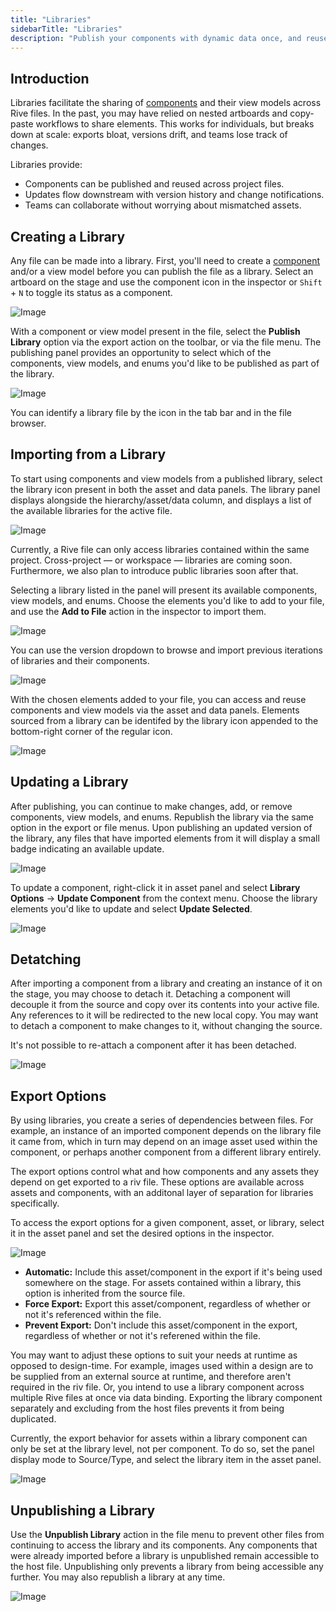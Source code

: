 ```yaml
---
title: "Libraries"
sidebarTitle: "Libraries"
description: "Publish your components with dynamic data once, and reuse them everywhere in your project."
---
```


## Introduction
Libraries facilitate the sharing of [components](editor/fundamentals/components) and their view models across Rive files. In the past, you may have relied on nested artboards and copy-paste workflows to share elements. This works for individuals, but breaks down at scale: exports bloat, versions drift, and teams lose track of changes.

Libraries provide:

- Components can be published and reused across project files.
- Updates flow downstream with version history and change notifications.
- Teams can collaborate without worrying about mismatched assets.


## Creating a Library
Any file can be made into a library. First, you'll need to create a [component](editor/fundamentals/components) and/or a view model before you can publish the file as a library. Select an artboard on the stage and use the component icon in the inspector or `Shift` + `N` to toggle its status as a component.

![Image](/images/editor/libraries/01-component.webp)

With a component or view model present in the file, select the **Publish Library** option via the export action on the toolbar, or via the file menu. The publishing panel provides an opportunity to select which of the components, view models, and enums you'd like to be published as part of the library.

![Image](/images/editor/libraries/15-publish-alt.webp)

<Tip>You can identify a library file by the icon in the tab bar and in the file browser.</Tip>

## Importing from a Library
To start using components and view models from a published library, select the library icon present in both the asset and data panels. The library panel displays alongside the hierarchy/asset/data column, and displays a list of the available libraries for the active file.

![Image](/images/editor/libraries/05-browse.webp)

<Note>Currently, a Rive file can only access libraries contained within the same project. Cross-project — or workspace — libraries are coming soon. Furthermore, we also plan to introduce public libraries soon after that.</Note>

Selecting a library listed in the panel will present its available components, view models, and enums. Choose the elements you'd like to add to your file, and use the **Add to File** action in the inspector to import them.

![Image](/images/editor/libraries/06-add-component.webp)

<Tip>You can use the version dropdown to browse and import previous iterations of libraries and their components.</Tip>

![Image](/images/editor/libraries/07-version-dropdown.webp)

With the chosen elements added to your file, you can access and reuse components and view models via the asset and data panels. Elements sourced from a library can be identifed by the library icon appended to the bottom-right corner of the regular icon.

![Image](/images/editor/libraries/08-assets.webp)

## Updating a Library
After publishing, you can continue to make changes, add, or remove components, view models, and enums. Republish the library via the same option in the export or file menus. Upon publishing an updated version of the library, any files that have imported elements from it will display a small badge indicating an available update.

![Image](/images/editor/libraries/09-update-badge.webp)

To update a component, right-click it in asset panel and select **Library Options** -> **Update Component** from the context menu. Choose the library elements you'd like to update and select **Update Selected**.

![Image](/images/editor/libraries/10-update.webp)

## Detatching
After importing a component from a library and creating an instance of it on the stage, you may choose to detach it. Detaching a component will decouple it from the source and copy over its contents into your active file. Any references to it will be redirected to the new local copy. You may want to detach a component to make changes to it, without changing the source.

<Note>It's not possible to re-attach a component after it has been detached.</Note>

![Image](/images/editor/libraries/13-detach.webp)

## Export Options
By using libraries, you create a series of dependencies between files. For example, an instance of an imported component depends on the library file it came from, which in turn may depend on an image asset used within the component, or perhaps another component from a different library entirely.

The export options control what and how components and any assets they depend on get exported to a riv file. These options are available across assets and components, with an additonal layer of separation for libraries specifically.

To access the export options for a given component, asset, or library, select it in the asset panel and set the desired options in the inspector.

![Image](/images/editor/libraries/12-component-level-options.webp)

- **Automatic:** Include this asset/component in the export if it's being used somewhere on the stage. For assets contained within a library, this option is inherited from the source file.
- **Force Export:** Export this asset/component, regardless of whether or not it's referenced within the file.
- **Prevent Export:** Don't include this asset/component in the export, regardless of whether or not it's referened within the file.

You may want to adjust these options to suit your needs at runtime as opposed to design-time. For example, images used within a design are to be supplied from an external source at runtime, and therefore aren't required in the riv file. Or, you intend to use a library component across multiple Rive files at once via data binding. Exporting the library component separately and excluding from the host files prevents it from being duplicated.

<Note>Currently, the export behavior for assets within a library component can only be set at the library level, not per component. To do so, set the panel display mode to Source/Type, and select the library item in the asset panel.</Note>

![Image](/images/editor/libraries/11-library-wide-options.webp)

## Unpublishing a Library
Use the **Unpublish Library** action in the file menu to prevent other files from continuing to access the library and its components. Any components that were already imported before a library is unpublished remain accessible to the host file. Unpublishing only prevents a library from being accessible any further. You may also republish a library at any time.

![Image](/images/editor/libraries/14-unpublish.webp)
